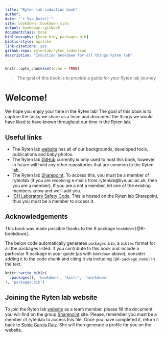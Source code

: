 ```yaml
--- 
title: "Ryten lab induction book"
author: 
date: "`r Sys.Date()`"
site: bookdown::bookdown_site
output: bookdown::gitbook
documentclass: book
bibliography: [book.bib, packages.bib]
biblio-style: apalike
link-citations: yes
github-repo: rytenlab/ryten_induction
description: "Induction bookdown for all things Ryten lab"
---
```


```r
knitr::opts_chunk$set(echo = TRUE)
```

> The goal of this book is to provide a guide for your Ryten lab journey

# Welcome!

We hope you enjoy your time in the Ryten lab! The goal of this book is to capture the tasks we share as a team and document the things we would have liked to have known throughout our time in the Ryten lab. 

## Useful links

- The Ryten lab [website](https://rytenlab.com/) has all of our backgrounds, developed tools, publications and baby photos. 
- The Ryten lab [GitHub](https://github.com/rytenlab) currently is only used to host this book, however in future will hold any other repositories that are common to the Ryten lab. 
- The Ryten lab [Sharepoint](https://liveuclac.sharepoint.com/sites/rytenlab/Shared Documents/). To access this, you must be a member of rytenlab (if you are receiving e-mails from rytenlab@live.ucl.ac.uk, then you are a member). If you are a not a member, let one of the existing members know and we'll add you.
- [ICH Laboratory Safety Code](https://liveuclac.sharepoint.com/:b:/r/sites/rytenlab/Shared%20Documents/ICH%20Admin/ICH_risk_assessment.pdf?csf=1&web=1&e=ZJZ0cq). This is hosted on the Ryten lab Sharepoint, thus you must be a member to access it.

## Acknowledgements

This book was made possible thanks to the R package `bookdown` [@R-bookdown].

The below code automatically generates `packages.bib`, a `bibtex` format for all the packages listed. If you contribute to this book and include a particular R package in your guide (as with `bookdown` above), consider adding it to the code chunk and citing it via including `[@R-package_name]` in the text.

```r
knitr::write_bib(c(
  .packages(), 'bookdown', 'knitr', 'rmarkdown'
), 'packages.bib')
```

## Joining the Ryten lab website

To join the Ryten lab [website](https://rytenlab.com/RytenLab/Team) as a team member, please fill the document you will find on the group [Sharepoint](https://liveuclac.sharepoint.com/:w:/r/sites/rytenlab/Shared%20Documents/Server%20and%20cloud%20computing/Group%20website/Ryten-Lab-Template.docx?d=w5bc10685fb3e491b84e0343b42516f41&csf=1&web=1&e=ECwWQM) site. Please, remember you must be a member of rytenlab to access this file. Once you have completed it, return it back to [Sonia García Ruiz](mailto:s.ruiz@ucl.ac.uk). She will then generate a profile for you on the website.



